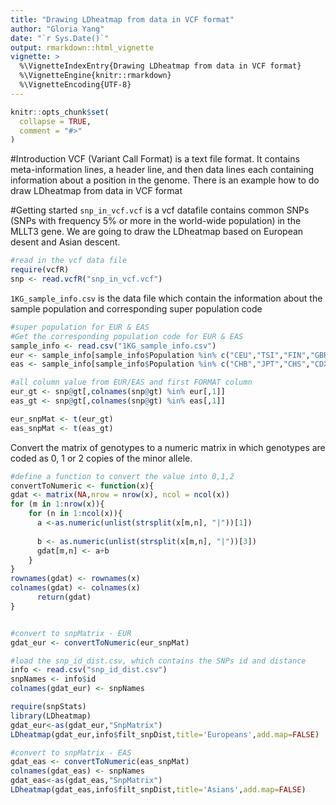 ```yaml
---
title: "Drawing LDheatmap from data in VCF format"
author: "Gloria Yang"
date: "`r Sys.Date()`"
output: rmarkdown::html_vignette
vignette: >
  %\VignetteIndexEntry{Drawing LDheatmap from data in VCF format}
  %\VignetteEngine{knitr::rmarkdown}
  %\VignetteEncoding{UTF-8}
---
```


```r
knitr::opts_chunk$set(
  collapse = TRUE,
  comment = "#>"
)
```

#Introduction
VCF (Variant Call Format) is a text file format. It contains meta-information lines, a header line, and then data lines each containing information about a position in the genome. There is an example how to do draw LDheatmap from data in VCF format

#Getting started
`snp_in_vcf.vcf` is a vcf datafile contains common SNPs (SNPs with frequency 5% or more in the world-wide population) in the MLLT3 gene. We are going to draw the LDheatmap based on European desent and Asian descent. 
```r
#read in the vcf data file
require(vcfR)
snp <- read.vcfR("snp_in_vcf.vcf")

```

`1KG_sample_info.csv` is the data file which contain the information about the sample population and corresponding super population code 
```r
#super population for EUR & EAS
#Get the corresponding population code for EUR & EAS
sample_info <- read.csv("1KG_sample_info.csv")
eur <- sample_info[sample_info$Population %in% c("CEU","TSI","FIN","GBR","IBS"),-c(2,4)]
eas <- sample_info[sample_info$Population %in% c("CHB","JPT","CHS","CDX","KHV"),-c(2,4)]

#all column value from EUR/EAS and first FORMAT column
eur_gt <- snp@gt[,colnames(snp@gt) %in% eur[,1]]
eas_gt <- snp@gt[,colnames(snp@gt) %in% eas[,1]]

eur_snpMat <- t(eur_gt)
eas_snpMat <- t(eas_gt)

```

Convert the matrix of genotypes to a numeric matrix in which genotypes are  coded as 0, 1 or 2 copies of the minor allele. 
```r
#define a function to convert the value into 0,1,2
convertToNumeric <- function(x){
gdat <- matrix(NA,nrow = nrow(x), ncol = ncol(x))
for (m in 1:nrow(x)){
    for (n in 1:ncol(x)){
      a <-as.numeric(unlist(strsplit(x[m,n], "|"))[1]) 
      
      b <- as.numeric(unlist(strsplit(x[m,n], "|"))[3])
      gdat[m,n] <- a+b
    }
}
rownames(gdat) <- rownames(x)
colnames(gdat) <- colnames(x)
      return(gdat)
}


#convert to snpMatrix - EUR
gdat_eur <- convertToNumeric(eur_snpMat)

#load the snp_id_dist.csv, which contains the SNPs id and distance
info <- read.csv("snp_id_dist.csv")
snpNames <- info$id
colnames(gdat_eur) <- snpNames

require(snpStats)
library(LDheatmap)
gdat_eur<-as(gdat_eur,"SnpMatrix")
LDheatmap(gdat_eur,info$filt_snpDist,title='Europeans',add.map=FALSE)

#convert to snpMatrix - EAS
gdat_eas <- convertToNumeric(eas_snpMat)
colnames(gdat_eas) <- snpNames
gdat_eas<-as(gdat_eas,"SnpMatrix")
LDheatmap(gdat_eas,info$filt_snpDist,title='Asians',add.map=FALSE)

```




